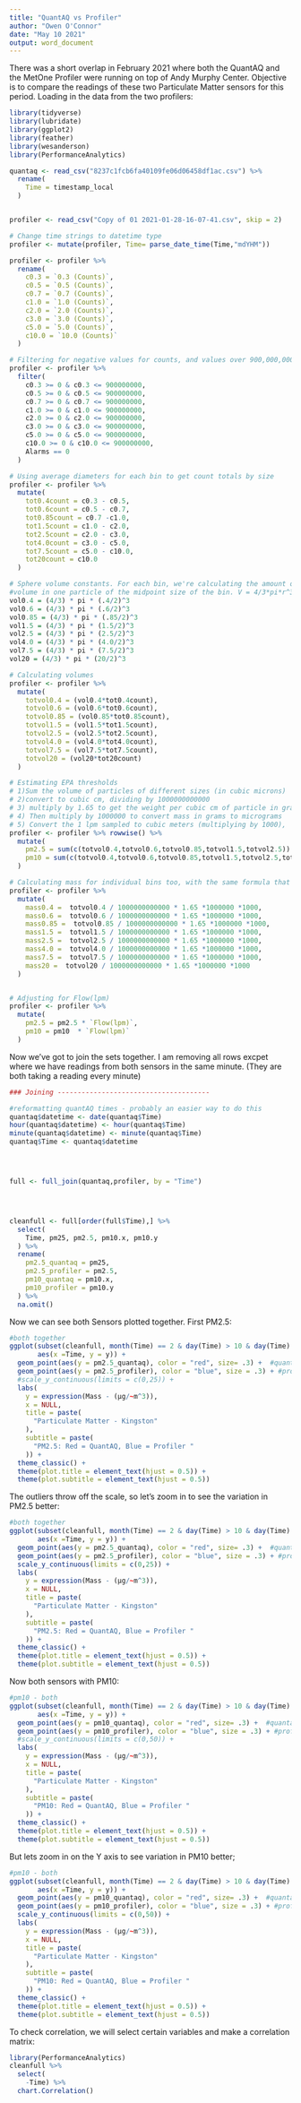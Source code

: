 ```yaml
---
title: "QuantAQ vs Profiler"
author: "Owen O'Connor"
date: "May 10 2021"
output: word_document
---
```


There was a short overlap in February 2021 where both the QuantAQ and the MetOne Profiler were running on top of Andy Murphy Center.
Objective is to compare the readings of these two Particulate Matter sensors for this period.
Loading in the data from the two profilers:
```r
library(tidyverse)
library(lubridate)
library(ggplot2)
library(feather)
library(wesanderson)
library(PerformanceAnalytics)

quantaq <- read_csv("8237c1fcb6fa40109fe06d06458df1ac.csv") %>%
  rename(
    Time = timestamp_local
  )


profiler <- read_csv("Copy of 01 2021-01-28-16-07-41.csv", skip = 2)

# Change time strings to datetime type
profiler <- mutate(profiler, Time= parse_date_time(Time,"mdYHM"))

profiler <- profiler %>%
  rename(
    c0.3 = `0.3 (Counts)`,
    c0.5 = `0.5 (Counts)`,
    c0.7 = `0.7 (Counts)`,
    c1.0 = `1.0 (Counts)`,
    c2.0 = `2.0 (Counts)`,
    c3.0 = `3.0 (Counts)`,
    c5.0 = `5.0 (Counts)`,
    c10.0 = `10.0 (Counts)`
  )

# Filtering for negative values for counts, and values over 900,000,000
profiler <- profiler %>% 
  filter(
    c0.3 >= 0 & c0.3 <= 900000000,
    c0.5 >= 0 & c0.5 <= 900000000,
    c0.7 >= 0 & c0.7 <= 900000000,
    c1.0 >= 0 & c1.0 <= 900000000,
    c2.0 >= 0 & c2.0 <= 900000000,
    c3.0 >= 0 & c3.0 <= 900000000,
    c5.0 >= 0 & c5.0 <= 900000000,
    c10.0 >= 0 & c10.0 <= 900000000,
    Alarms == 0
  )

# Using average diameters for each bin to get count totals by size
profiler <- profiler %>%
  mutate(
    tot0.4count = c0.3 - c0.5, 
    tot0.6count = c0.5 - c0.7,
    tot0.85count = c0.7 -c1.0, 
    tot1.5count = c1.0 - c2.0, 
    tot2.5count = c2.0 - c3.0, 
    tot4.0count = c3.0 - c5.0, 
    tot7.5count = c5.0 - c10.0,
    tot20count = c10.0
  )

# Sphere volume constants. For each bin, we're calculating the amount of 
#volume in one particle of the midpoint size of the bin. V = 4/3*pi*r^3
vol0.4 = (4/3) * pi * (.4/2)^3
vol0.6 = (4/3) * pi * (.6/2)^3
vol0.85 = (4/3) * pi * (.85/2)^3
vol1.5 = (4/3) * pi * (1.5/2)^3
vol2.5 = (4/3) * pi * (2.5/2)^3
vol4.0 = (4/3) * pi * (4.0/2)^3
vol7.5 = (4/3) * pi * (7.5/2)^3
vol20 = (4/3) * pi * (20/2)^3

# Calculating volumes
profiler <- profiler %>%
  mutate(
    totvol0.4 = (vol0.4*tot0.4count),
    totvol0.6 = (vol0.6*tot0.6count),
    totvol0.85 = (vol0.85*tot0.85count),
    totvol1.5 = (vol1.5*tot1.5count),
    totvol2.5 = (vol2.5*tot2.5count),
    totvol4.0 = (vol4.0*tot4.0count),
    totvol7.5 = (vol7.5*tot7.5count),
    totvol20 = (vol20*tot20count)
  )

# Estimating EPA thresholds
# 1)Sum the volume of particles of different sizes (in cubic microns) 
# 2)convert to cubic cm, dividing by 1000000000000
# 3) multiply by 1.65 to get the weight per cubic cm of particle in grams. 
# 4) Then multiply by 1000000 to convert mass in grams to micrograms
# 5) Convert the 1 lpm sampled to cubic meters (multiplying by 1000),
profiler <- profiler %>% rowwise() %>%
  mutate(
    pm2.5 = sum(c(totvol0.4,totvol0.6,totvol0.85,totvol1.5,totvol2.5)) / 1000000000000 * 1.65 *1000000 *1000,
    pm10 = sum(c(totvol0.4,totvol0.6,totvol0.85,totvol1.5,totvol2.5,totvol4.0,totvol7.5)) / 1000000000000 * 1.65 *1000000 *1000
  )

# Calculating mass for individual bins too, with the same formula that we used for PM2.5 and PM10
profiler <- profiler %>%
  mutate(
    mass0.4 =  totvol0.4 / 1000000000000 * 1.65 *1000000 *1000,
    mass0.6 =  totvol0.6 / 1000000000000 * 1.65 *1000000 *1000,
    mass0.85 =  totvol0.85 / 1000000000000 * 1.65 *1000000 *1000,
    mass1.5 =  totvol1.5 / 1000000000000 * 1.65 *1000000 *1000,
    mass2.5 =  totvol2.5 / 1000000000000 * 1.65 *1000000 *1000,
    mass4.0 =  totvol4.0 / 1000000000000 * 1.65 *1000000 *1000,
    mass7.5 =  totvol7.5 / 1000000000000 * 1.65 *1000000 *1000,
    mass20 =  totvol20 / 1000000000000 * 1.65 *1000000 *1000
  )


# Adjusting for Flow(lpm)
profiler <- profiler %>% 
  mutate(
    pm2.5 = pm2.5 * `Flow(lpm)`,
    pm10 = pm10  * `Flow(lpm)`
  )
```

Now we've got to join the sets together. I am removing all rows excpet where we have readings from both sensors in the same minute. (They are both taking a reading every minute)

```r

### Joining --------------------------------------

#reformatting quantAQ times - probably an easier way to do this
quantaq$datetime <- date(quantaq$Time)
hour(quantaq$datetime) <- hour(quantaq$Time)
minute(quantaq$datetime) <- minute(quantaq$Time)
quantaq$Time <- quantaq$datetime




full <- full_join(quantaq,profiler, by = "Time") 




cleanfull <- full[order(full$Time),] %>%
  select(
    Time, pm25, pm2.5, pm10.x, pm10.y
  ) %>%
  rename(
    pm2.5_quantaq = pm25,
    pm2.5_profiler = pm2.5,
    pm10_quantaq = pm10.x,
    pm10_profiler = pm10.y
  ) %>%
  na.omit()

```

Now we can see both Sensors plotted together. First PM2.5:

```r

#both together
ggplot(subset(cleanfull, month(Time) == 2 & day(Time) > 10 & day(Time) < 20),
       aes(x =Time, y = y)) +
  geom_point(aes(y = pm2.5_quantaq), color = "red", size= .3) +  #quantaq
  geom_point(aes(y = pm2.5_profiler), color = "blue", size = .3) + #profiler
  #scale_y_continuous(limits = c(0,25)) +
  labs(
    y = expression(Mass - (μg/~m^3)),
    x = NULL,
    title = paste(
      "Particulate Matter - Kingston"
    ),
    subtitle = paste(
      "PM2.5: Red = QuantAQ, Blue = Profiler "
    )) +
  theme_classic() +
  theme(plot.title = element_text(hjust = 0.5)) +
  theme(plot.subtitle = element_text(hjust = 0.5))
```
The outliers throw off the scale, so let's zoom in to see the variation in PM2.5 better:

```r

#both together
ggplot(subset(cleanfull, month(Time) == 2 & day(Time) > 10 & day(Time) < 20),
       aes(x =Time, y = y)) +
  geom_point(aes(y = pm2.5_quantaq), color = "red", size= .3) +  #quantaq
  geom_point(aes(y = pm2.5_profiler), color = "blue", size = .3) + #profiler
  scale_y_continuous(limits = c(0,25)) +
  labs(
    y = expression(Mass - (μg/~m^3)),
    x = NULL,
    title = paste(
      "Particulate Matter - Kingston"
    ),
    subtitle = paste(
      "PM2.5: Red = QuantAQ, Blue = Profiler "
    )) +
  theme_classic() +
  theme(plot.title = element_text(hjust = 0.5)) +
  theme(plot.subtitle = element_text(hjust = 0.5))
```




Now both sensors with PM10:

```r
#pm10 - both
ggplot(subset(cleanfull, month(Time) == 2 & day(Time) > 10 & day(Time) < 20),
       aes(x =Time, y = y)) +
  geom_point(aes(y = pm10_quantaq), color = "red", size= .3) +  #quantaq
  geom_point(aes(y = pm10_profiler), color = "blue", size = .3) + #profiler
  #scale_y_continuous(limits = c(0,50)) +
  labs(
    y = expression(Mass - (μg/~m^3)),
    x = NULL,
    title = paste(
      "Particulate Matter - Kingston"
    ),
    subtitle = paste(
      "PM10: Red = QuantAQ, Blue = Profiler "
    )) +
  theme_classic() +
  theme(plot.title = element_text(hjust = 0.5)) +
  theme(plot.subtitle = element_text(hjust = 0.5))

```

But lets zoom in on the Y axis to see variation in PM10 better;

```r
#pm10 - both
ggplot(subset(cleanfull, month(Time) == 2 & day(Time) > 10 & day(Time) < 20),
       aes(x =Time, y = y)) +
  geom_point(aes(y = pm10_quantaq), color = "red", size= .3) +  #quantaq
  geom_point(aes(y = pm10_profiler), color = "blue", size = .3) + #profiler
  scale_y_continuous(limits = c(0,50)) +
  labs(
    y = expression(Mass - (μg/~m^3)),
    x = NULL,
    title = paste(
      "Particulate Matter - Kingston"
    ),
    subtitle = paste(
      "PM10: Red = QuantAQ, Blue = Profiler "
    )) +
  theme_classic() +
  theme(plot.title = element_text(hjust = 0.5)) +
  theme(plot.subtitle = element_text(hjust = 0.5))


```

To check correlation, we will select certain variables and make a correlation matrix:

```r

library(PerformanceAnalytics)
cleanfull %>%
  select(
    -Time) %>%
  chart.Correlation()
```



